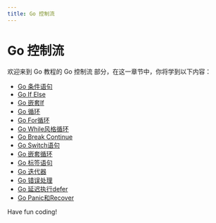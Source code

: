 ```yaml
---
title: Go 控制流
---
```


# Go 控制流

欢迎来到 Go 教程的 Go 控制流 部分，在这一章节中，你将学到以下内容：

- [Go 条件语句](./0-go-conditional-statement.mdx)
- [Go If Else](./1-go-if-else.mdx)
- [Go 嵌套If](./2-go-nested-if.mdx)
- [Go 循环](./3-go-loop.mdx)
- [Go For循环](./4-go-for-loop.mdx)
- [Go While风格循环](./5-go-while-style-loop.mdx)
- [Go Break Continue](./6-go-break-continue.mdx)
- [Go Switch语句](./7-go-switch-statement.mdx)
- [Go 嵌套循环](./8-go-nested-loop.mdx)
- [Go 标签语句](./9-go-label-statement.mdx)
- [Go 迭代器](./10-go-iterator.mdx)
- [Go 错误处理](./11-go-error-handling.mdx)
- [Go 延迟执行defer](./12-go-defer-deferred-defer.mdx)
- [Go Panic和Recover](./13-go-panic-and-recover.mdx)

Have fun coding!